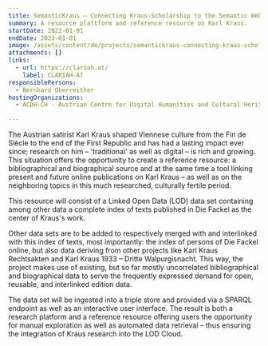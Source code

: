 ```yaml
---
title: SemanticKraus – Connecting Kraus-Scholarship to the Semantic Web
summary: A resource plattform and reference resource on Karl Kraus.
startDate: 2022-01-01
endDate: 2023-01-01
image: /assets/content/de/projects/semantickraus-connecting-kraus-scholarship-semantic-web/logo_4_beschn.png
attachments: []
links:
  - url: https://clariah.at/
    label: CLARIAH-AT
responsiblePersons:
  - Bernhard Oberreither
hostingOrganizations:
  - ACDH-CH - Austrian Centre for Digital Humanities and Cultural Heritage

---
```

The Austrian satirist Karl Kraus shaped Viennese culture from the Fin de Siècle to the end of the First Republic and has had a lasting impact ever since; research on him – 'traditional' as well as digital – is rich and growing. This situation offers the opportunity to create a reference resource: a bibliographical and biographical source and at the same time a tool linking present and future online publications on Karl Kraus – as well as on the neighboring topics in this much researched, culturally fertile period.

This resource will consist of a Linked Open Data (LOD) data set containing among other data a complete index of texts published in Die Fackel as the center of Kraus's work.

Other data sets are to be added to respectively merged with and interlinked with this index of texts, most importantly: the index of persons of Die Fackel online, but also data deriving from other projects like Karl Kraus Rechtsakten and Karl Kraus 1933 – Dritte Walpurgisnacht. This way, the project makes use of existing, but so far mostly uncorrelated bibliographical and biographical data to serve the frequently expressed demand for open, reusable, and interlinked edition data.

The data set will be ingested into a triple store and provided via a SPARQL endpoint as well as an interactive user interface. The result is both a research platform and a reference resource offering users the opportunity for manual exploration as well as automated data retrieval – thus ensuring the integration of Kraus research into the LOD Cloud.
